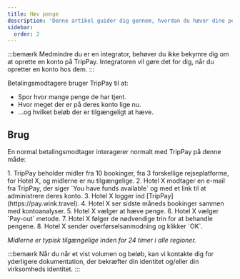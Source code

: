 ```yaml
---
title: Hæv penge
description: 'Denne artikel guider dig gennem, hvordan du hæver dine penge fra TripPay.'
sidebar:
  order: 2
---
```


:::bemærk
Medmindre du er en integrator, behøver du ikke bekymre dig om at oprette en konto på TripPay. Integratoren vil gøre det for dig, når du opretter en konto hos dem.
:::

Betalingsmodtagere bruger TripPay til at:

* Spor hvor mange penge de har tjent.
* Hvor meget der er på deres konto lige nu.
* ...og hvilket beløb der er tilgængeligt at hæve.

## Brug

En normal betalingsmodtager interagerer normalt med TripPay på denne måde:

<Steps>
  1. TripPay beholder midler fra 10 bookinger, fra 3 forskellige rejseplatforme, for Hotel X, og midlerne er nu tilgængelige.
  2. Hotel X modtager en e-mail fra TripPay, der siger `You have funds available` og med et link til at administrere deres konto.
  3. Hotel X logger ind [TripPay](https://pay.wink.travel).
  4. Hotel X ser sidste måneds bookinger sammen med kontoanalyser.
  5. Hotel X vælger at hæve penge.
  6. Hotel X vælger `Pay-out` metode.
  7. Hotel X følger de nødvendige trin for at behandle pengene.
  8. Hotel X sender overførselsanmodning og klikker `OK`.
</Steps>


*Midlerne er typisk tilgængelige inden for 24 timer i alle regioner.*

:::bemærk
Når du når et vist volumen og beløb, kan vi kontakte dig for yderligere dokumentation, der bekræfter din identitet og/eller din virksomheds identitet.
:::

